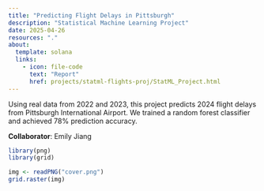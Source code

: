 ```yaml
---
title: "Predicting Flight Delays in Pittsburgh"
description: "Statistical Machine Learning Project"
date: 2025-04-26
resources: "."
about: 
  template: solana
  links:
    - icon: file-code
      text: "Report"
      href: projects/statml-flights-proj/StatML_Project.html
---
```


Using real data from 2022 and 2023, this project predicts 2024 flight delays from Pittsburgh International Airport. We trained a random forest classifier and achieved 78% prediction accuracy.

**Collaborator**: Emily Jiang

```r
library(png)  
library(grid)

img <- readPNG("cover.png")
grid.raster(img)
```
